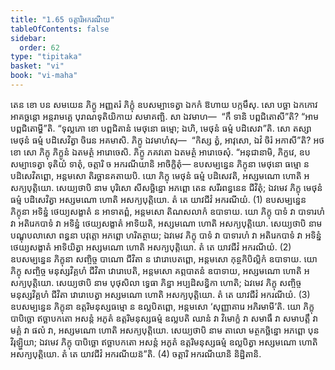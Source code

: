 ```yaml
---
title: "1.65 ចត្តារិអករណីយ"
tableOfContents: false
sidebar:
  order: 62
type: "tipitaka"
basket: "vi"
book: "vi-maha"
---
```



<DynamicBreadcrumb />

<Division number="129" book="vi-maha">

<Paragraph number="539" book="vi-maha">
តេន ខោ បន សមយេន ភិក្ខូ អញ្ញតរំ ភិក្ខុំ ឧបសម្បាទេត្វា ឯកកំ ឱហាយ បក្កមឹសុ. សោ បច្ឆា ឯកកោវ អាគច្ឆន្តោ អន្តរាមគ្គេ បុរាណទុតិយិកាយ សមាគញ្ឆិ. សា ឯវមាហ—  “កឹ ទានិ បព្ពជិតោសី”តិ? “អាម បព្ពជិតោម្ហី”តិ. “ទុល្លភោ ខោ បព្ពជិតានំ មេថុនោ ធម្មោ; ឯហិ, មេថុនំ ធម្មំ បដិសេវា”តិ. សោ តស្សា មេថុនំ ធម្មំ បដិសេវិត្វា ចិរេន អគមាសិ. ភិក្ខូ ឯវមាហំសុ—  “កិស្ស ត្វំ, អាវុសោ, ឯវំ ចិរំ អកាសី”តិ? អថ ខោ សោ ភិក្ខុ ភិក្ខូនំ ឯតមត្ថំ អារោចេសិ. ភិក្ខូ ភគវតោ ឯតមត្ថំ អារោចេសុំ. “អនុជានាមិ, ភិក្ខវេ, ឧបសម្បាទេត្វា ទុតិយំ ទាតុំ, ចត្តារិ ច អករណីយានិ អាចិក្ខិតុំ—
</Paragraph>

<Paragraph number="540" book="vi-maha">
ឧបសម្បន្នេន ភិក្ខុនា មេថុនោ ធម្មោ ន បដិសេវិតព្ពោ, អន្តមសោ តិរច្ឆានគតាយបិ. យោ ភិក្ខុ មេថុនំ ធម្មំ បដិសេវតិ, អស្សមណោ ហោតិ អសក្យបុត្តិយោ. សេយ្យថាបិ នាម បុរិសោ សីសច្ឆិន្នោ អភព្ពោ តេន សរីរពន្ធនេន ជីវិតុំ; ឯវមេវ ភិក្ខុ មេថុនំ ធម្មំ បដិសេវិត្វា អស្សមណោ ហោតិ អសក្យបុត្តិយោ. តំ តេ យាវជីវំ អករណីយំ. (1)
</Paragraph>

<Paragraph number="541" book="vi-maha">
ឧបសម្បន្នេន ភិក្ខុនា អទិន្នំ ថេយ្យសង្ខាតំ ន អាទាតព្ពំ, អន្តមសោ តិណសលាកំ ឧបាទាយ. យោ ភិក្ខុ បាទំ វា បាទារហំ វា អតិរេកបាទំ វា អទិន្នំ ថេយ្យសង្ខាតំ អាទិយតិ, អស្សមណោ ហោតិ អសក្យបុត្តិយោ. សេយ្យថាបិ នាម បណ្ឌុបលាសោ ពន្ធនា បវុត្តោ អភព្ពោ ហរិតត្ថាយ; ឯវមេវ ភិក្ខុ បាទំ វា បាទារហំ វា អតិរេកបាទំ វា អទិន្នំ ថេយ្យសង្ខាតំ អាទិយិត្វា អស្សមណោ ហោតិ អសក្យបុត្តិយោ. តំ តេ យាវជីវំ អករណីយំ. (2)
</Paragraph>

<Paragraph number="542" book="vi-maha">
ឧបសម្បន្នេន ភិក្ខុនា សញ្ចិច្ច បាណោ ជីវិតា ន វោរោបេតព្ពោ, អន្តមសោ កុន្ថកិបិល្លិកំ ឧបាទាយ. យោ ភិក្ខុ សញ្ចិច្ច មនុស្សវិគ្គហំ ជីវិតា វោរោបេតិ, អន្តមសោ គព្ភបាតនំ ឧបាទាយ, អស្សមណោ ហោតិ អសក្យបុត្តិយោ. សេយ្យថាបិ នាម បុថុសិលា ទ្វេធា ភិន្នា អប្បដិសន្ធិកា ហោតិ; ឯវមេវ ភិក្ខុ សញ្ចិច្ច មនុស្សវិគ្គហំ ជីវិតា វោរោបេត្វា អស្សមណោ ហោតិ អសក្យបុត្តិយោ. តំ តេ យាវជីវំ អករណីយំ. (3)
</Paragraph>

<Paragraph number="543" book="vi-maha">
ឧបសម្បន្នេន ភិក្ខុនា ឧត្តរិមនុស្សធម្មោ ន ឧល្លបិតព្ពោ, អន្តមសោ ‘សុញ្ញាគារេ អភិរមាមី’តិ. យោ ភិក្ខុ បាបិច្ឆោ ឥច្ឆាបកតោ អសន្តំ អភូតំ ឧត្តរិមនុស្សធម្មំ ឧល្លបតិ ឈានំ វា វិមោក្ខំ វា សមាធឹ វា សមាបត្តឹ វា មគ្គំ វា ផលំ វា, អស្សមណោ ហោតិ អសក្យបុត្តិយោ. សេយ្យថាបិ នាម តាលោ មត្ថកច្ឆិន្នោ អភព្ពោ បុន វិរុឡ្ហិយា; ឯវមេវ ភិក្ខុ បាបិច្ឆោ ឥច្ឆាបកតោ អសន្តំ អភូតំ ឧត្តរិមនុស្សធម្មំ ឧល្លបិត្វា អស្សមណោ ហោតិ អសក្យបុត្តិយោ. តំ តេ យាវជីវំ អករណីយន៑”តិ. (4)

</Paragraph>
</Division>

<Paragraph number="544" type="center" book="vi-maha">
ចត្តារិ អករណីយានិ និដ្ឋិតានិ.
</Paragraph>